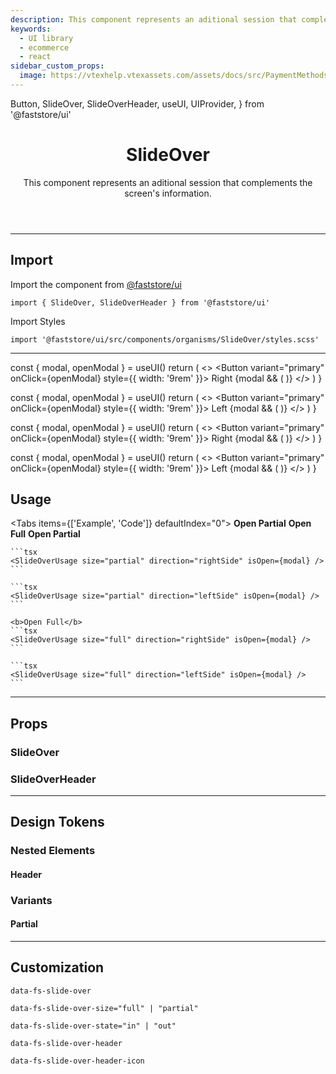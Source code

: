 ```yaml
---
description: This component represents an aditional session that complements the screen's information.
keywords:
  - UI library
  - ecommerce
  - react
sidebar_custom_props:
  image: https://vtexhelp.vtexassets.com/assets/docs/src/PaymentMethods___b0f344b254360daa53406cd631887adf.png
---
```


  Button,
  SlideOver,
  SlideOverHeader,
  useUI,
  UIProvider,
} from '@faststore/ui'

<header>

# SlideOver

This component represents an aditional session that complements the screen's information.

</header>

---

## Import

Import the component from <a href="https://www.faststore.dev/reference/ui/get-started-faststore-ui">@faststore/ui</a>

```tsx
import { SlideOver, SlideOverHeader } from '@faststore/ui'
```

Import Styles

```tsx
import '@faststore/ui/src/components/organisms/SlideOver/styles.scss'
```

---

  const { modal, openModal } = useUI()
  return (
    <>
      <Button variant="primary" onClick={openModal} style={{ width: '9rem' }}>
        Right
      </Button>
      {modal && (
        <SlideOverUsage size="partial" direction="rightSide" isOpen={modal} />
      )}
    </>
  )
}

  const { modal, openModal } = useUI()
  return (
    <>
      <Button variant="primary" onClick={openModal} style={{ width: '9rem' }}>
        Left
      </Button>
      {modal && (
        <SlideOverUsage size="partial" direction="leftSide" isOpen={modal} />
      )}
    </>
  )
}

  const { modal, openModal } = useUI()
  return (
    <>
      <Button variant="primary" onClick={openModal} style={{ width: '9rem' }}>
        Right
      </Button>
      {modal && (
        <SlideOverUsage size="full" direction="rightSide" isOpen={modal} />
      )}
    </>
  )
}

  const { modal, openModal } = useUI()
  return (
    <>
      <Button variant="primary" onClick={openModal} style={{ width: '9rem' }}>
        Left
      </Button>
      {modal && (
        <SlideOverUsage size="full" direction="leftSide" isOpen={modal} />
      )}
    </>
  )
}

## Usage

<Tabs items={['Example', 'Code']} defaultIndex="0">
  <Tab>
    <OverviewSection direction="column">
      <b>Open Partial</b>
      <UIProvider>
        <SlideOverPartialRight />
      </UIProvider>
      <UIProvider>
        <SlideOverPartialLeft />
      </UIProvider>
    </OverviewSection>
     <OverviewSection direction="column">
      <b>Open Full</b>
      <UIProvider>
        <SlideOverFullRight />
      </UIProvider>
      <UIProvider>
        <SlideOverFullLeft />
      </UIProvider>
    </OverviewSection>
  </Tab>
  <Tab>
    <b>Open Partial</b>

    ```tsx
    <SlideOverUsage size="partial" direction="rightSide" isOpen={modal} />
    ```

    ```tsx
    <SlideOverUsage size="partial" direction="leftSide" isOpen={modal} />
    ```

    <b>Open Full</b>
    ```tsx
    <SlideOverUsage size="full" direction="rightSide" isOpen={modal} />
    ```

    ```tsx
    <SlideOverUsage size="full" direction="leftSide" isOpen={modal} />
    ```

  </Tab>
</Tabs>

---

## Props

### SlideOver

<PropsSection name="SlideOver" />

### SlideOverHeader

<PropsSection name="SlideOverHeader" />

---

## Design Tokens

<TokenTable>
  <TokenRow
    token="--fs-slide-over-bkg-color"
    value="var(--fs-color-body-bkg)"
    isColor
  />
  <TokenRow
    token="--fs-slide-over-transition-timing"
    value="var(--fs-transition-timing)"
  />
</TokenTable>

### Nested Elements

#### Header

<TokenTable>
  <TokenRow
    token="--fs-slide-over-header-padding"
    value="var(--fs-spacing-2) var(--fs-spacing-3) var(--fs-spacing-2)"
  />
  <TokenRow
    token="--fs-slide-over-header-bkg-color"
    value="var(--fs-color-neutral-0)"
    isColor
  />
</TokenTable>

### Variants

#### Partial

<TokenTable>
  <TokenRow
    token="--fs-slide-over-partial-gap"
    value="calc(2 * var(--fs-grid-padding))"
  />
  <TokenRow
    token="--fs-slide-over-partial-width-mobile"
    value="calc(100vw - var(--fs-slide-over-partial-gap))"
  />
  <TokenDivider />
  <TokenRow
    token="--fs-slide-over-partial-width-notebook"
    value="calc(100% / 3)"
  />
  <TokenRow
    token="--fs-slide-over-partial-max-width-notebook"
    value="calc(var(--fs-grid-breakpoint-notebook) / 3)"
  />
</TokenTable>

---

## Customization

`data-fs-slide-over`

`data-fs-slide-over-size="full" | "partial"`

`data-fs-slide-over-state="in" | "out"`

`data-fs-slide-over-header`

`data-fs-slide-over-header-icon`
